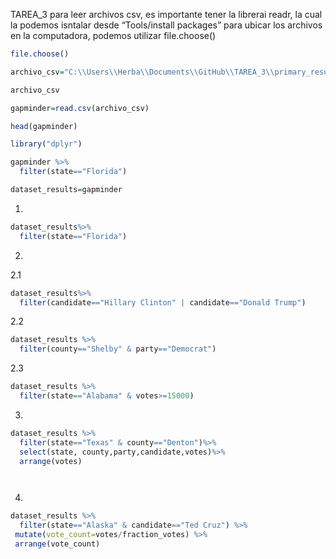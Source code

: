 
TAREA_3
para leer archivos csv, es importante tener la librerai readr, la cual la podemos isntalar desde "Tools/install packages"
para ubicar los archivos en la computadora, podemos utilizar file.choose()

```r
file.choose()


```
```r
archivo_csv="C:\\Users\\Herba\\Documents\\GitHub\\TAREA_3\\primary_results.csv"
```

```r
archivo_csv
```

```r
gapminder=read.csv(archivo_csv)
```


```r
head(gapminder)
```
```r
library("dplyr")
```





```r
gapminder %>%
  filter(state=="Florida")


```
```r
dataset_results=gapminder
```
1.
```r
dataset_results%>%
  filter(state=="Florida")
```

2. 

2.1
```r
dataset_results%>%
  filter(candidate=="Hillary Clinton" | candidate=="Donald Trump")
```
2.2
```r
dataset_results %>%
  filter(county=="Shelby" & party=="Democrat")
```
2.3
```r

dataset_results %>%
  filter(state=="Alabama" & votes>=15000)


```
3.

```r
dataset_results %>%
  filter(state=="Texas" & county=="Denton")%>%
  select(state, county,party,candidate,votes)%>%
  arrange(votes)




```



4.


```r
dataset_results %>%
  filter(state=="Alaska" & candidate=="Ted Cruz") %>%
 mutate(vote_count=votes/fraction_votes) %>%
 arrange(vote_count)
```



















